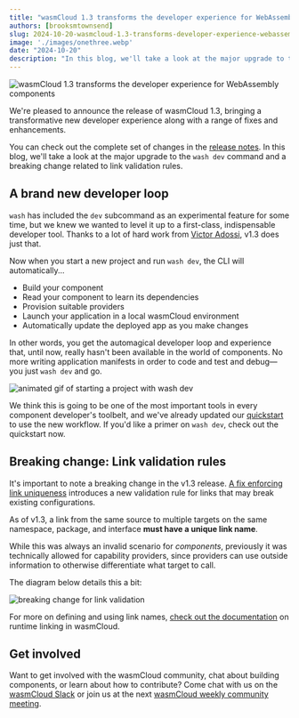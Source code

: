 ```yaml
---
title: "wasmCloud 1.3 transforms the developer experience for WebAssembly components"
authors: [brooksmtownsend]
slug: 2024-10-20-wasmcloud-1.3-transforms-developer-experience-webassembly-components
image: './images/onethree.webp'
date: "2024-10-20"
description: "In this blog, we'll take a look at the major upgrade to the wash dev command and a breaking change related to link validation rules."
---
```


![wasmCloud 1.3 transforms the developer experience for WebAssembly components](./images/onethree.webp)

We're pleased to announce the release of wasmCloud 1.3, bringing a transformative new developer experience along with a range of fixes and enhancements.

You can check out the complete set of changes in the [release notes](https://github.com/wasmCloud/wasmCloud/releases/tag/v1.3.0). In this blog, we'll take a look at the major upgrade to the `wash dev` command and a breaking change related to link validation rules.

## A brand new developer loop

`wash` has included the `dev` subcommand as an experimental feature for some time, but we knew we wanted to level it up to a first-class, indispensable developer tool. Thanks to a lot of hard work from [Victor Adossi](https://github.com/wasmCloud/wasmCloud/pull/2946), v1.3 does just that. 

Now when you start a new project and run `wash dev`, the CLI will automatically...

* Build your component
* Read your component to learn its dependencies
* Provision suitable providers
* Launch your application in a local wasmCloud environment
* Automatically update the deployed app as you make changes

In other words, you get the automagical developer loop and experience that, until now, really hasn't been available in the world of components. No more writing application manifests in order to code and test and debug&mdash;you just `wash dev` and go. 

![animated gif of starting a project with wash dev](./images/washdev.gif)

We think this is going to be one of the most important tools in every component developer's toolbelt, and we've already updated our [quickstart](/docs/tour/hello-world) to use the new workflow. If you'd like a primer on `wash dev`, check out the quickstart now.

## Breaking change: Link validation rules

It's important to note a breaking change in the v1.3 release. [A fix enforcing link uniqueness](https://github.com/wasmCloud/wasmCloud/pull/2963) introduces a new validation rule for links that may break existing configurations. 

As of v1.3, a link from the same source to multiple targets on the same namespace, package, and interface **must have a unique link name**. 

While this was always an invalid scenario for *components*, previously it was technically allowed for capability providers, since providers can use outside information to otherwise differentiate what target to call. 

The diagram below details this a bit:

![breaking change for link validation](./images/1.3-break.png)

For more on defining and using link names, [check out the documentation](/docs/concepts/linking-components/linking-at-runtime/#defining-and-using-link-names) on runtime linking in wasmCloud. 

## Get involved

Want to get involved with the wasmCloud community, chat about building components, or learn about how to contribute? Come chat with us on the [wasmCloud Slack](https://slack.wasmcloud.com/) or join us at the next [wasmCloud weekly community meeting](https://wasmcloud.com/community).